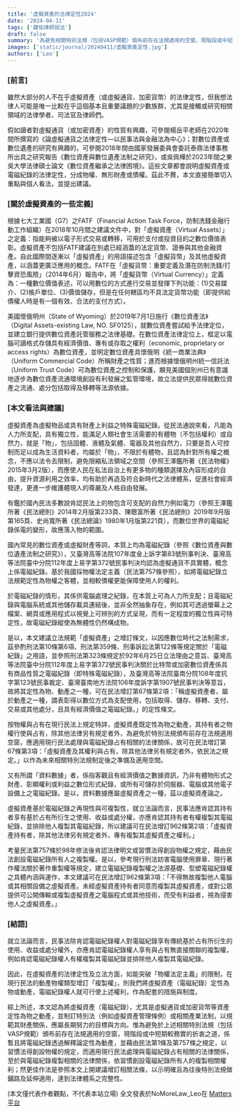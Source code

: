 ```yaml
---
title: '虛擬資產的法律定性2024'
date: '2024-04-11'
tags: ['建佑律師說法']
draft: false
summary: '為避免相關特別法規（包括VASP規範）頒布前存在法規適用的空窗，現階段或中短期較務實的折衷之道，最佳作法是參照本文增訂相關法條，將虛擬資產（電磁紀錄），尤其是虛擬通貨或加密貨幣等資產定性為物之動產，以示明確且為往後特別法規做鋪路及延伸適用，達到法律體系之完整性。'
images: ['static/journal/20240411/虛擬資產定性.jpg']
authors: ['Leo']
---
```


### [前言]

雖然大部分的人不在乎虛擬資產（或虛擬通貨、加密貨幣）的法律定性，但我想法律人可能是唯一比較在乎這個基本且重要議題的少數族群，尤其是接觸或研究相關領域的法律學者、司法官及律師們。

假如讀者對虛擬通貨（或加密資產）的性質有興趣，可參閱楊岳平老師在2020年間所撰寫的《論虛擬通貨之法律定性—以民事法與金融法為中心》；對數位資產或數位遺產的研究有興趣的，可參閱2018年間由國家發展委員會委託泰鼎法律事務所出具之研究報告《數位資產與數位遺產法制之研究》，或吳佩樺於2023年間之東吳大學法律碩士論文《數位資產繼承之法律困境》。這些文章都會說明虛擬資產或電磁紀錄的法律定性，分成物權、無形財產或債權。茲此不贅，本文直接簡單切入重點與個人看法，並提出建議。

### [關於虛擬資產的一些定義]

根據七大工業國（G7）之FATF（Financial Action Task Force，防制洗錢金融行動工作組織）在2018年10月間之建議文件中，對「虛擬資產（Virtual Assets）」之定義：指能夠被以電子形式交易或轉移，可用於支付或投資目的之數位價值表彰。虛擬資產不包括FATF建議在別處已經涵蓋的法定貨幣、證券與其他金融資產。自此國際間逐漸以「虛擬資產」的用語描述包含「虛擬貨幣」及其他虛擬資產，以涵蓋更廣泛應用的概念。FATF在「虛擬貨幣：重要定義及潛在防制洗錢/打擊資恐風險」（2014年6月）報告中，將「虛擬貨幣（Virtual Currency）」定義為：一種數位價值表述，可以用數位的方式進行交易並發揮下列功能：(1)交易媒介、(2)帳戶單位、(3)價值儲存，但是在任何轄區均不具法定貨幣功能（即提供給債權人時是有一個有效、合法的支付方式）。

美國懷俄明州（State of Wyoming）於2019年7月1日施行《數位資產法》（Digital Assets-existing Law, NO. SF0125），就數位資產嘗試給予法律定位，並建立銀行提供數位資產託管服務之法律基礎。在數位資產法律定位上，框定以電腦可讀格式存儲具有經濟價值、專有或存取之權利（economic, proprietary or access rights）為數位資產，並明定數位資產具懷俄明《統一商業法典》（Uniform Commercial Code）所稱財產之性質；進而根據懷俄明州統一信託法（Uniform Trust Code）可為數位資產之控制和保護，顯見美國個別州已有意識地逐步為數位資產流通環境創設有利發展之監管環境，故立法提供民眾得就數位資產之流通、處分包括取得及移轉等法源依據。

### [本文看法與建議]

虛擬資產為虛擬物品或具有財產上利益之特殊電磁紀錄。從民法通說來看，凡能為人力所支配，具有獨立性，能滿足人類社會生活需要的有體物（不包括權利）或自然力，就是「物」，包括固體、液體及氣體、電器及其他自然力，只要是吾人可控制而足以成為生活資料者，均屬於「物」，不限於有體物，且認為針對所有權之概念，不應以法令去限制，避免限縮私法領域之空間（參照王澤鑑所著《民法物權》2015年3月2版），而應使人民在私法自治上有更多物的種類選擇及內容形成的自由，提升資源利用之效率，均有助於再造及符合新時代之法律體系，促進社會經濟發達，更進一步維護體現人的尊嚴及人格自由發展。

有鑑於國內民法多數說肯認民法上的物包含可支配的自然力例如電力（參照王澤鑑所著《民法總則》2014年2月版第233頁、陳聰富所著《民法總則》2019年9月版第165頁、史尚寬所著《民法總論》1980年1月版第221頁），而數位世界的電磁紀錄係電的變形，故應落入物的範圍。

國內常見的數位資產或虛擬財產等詞，本質上均為電磁紀錄（參照《數位資產與數位遺產法制之研究》），又臺灣高等法院107年度金上訴字第83號刑事判決、臺灣高等法院臺中分院112年度上易字第372號民事判決均認為虛擬通貨不具實體，概念上係電磁紀錄。基於我國採物權法定主義（民法第757條參照），如將電磁紀錄立法規範定性為物權之客體，並相較債權更能保障使用人的權利。

於電磁紀錄的情形，其係供電腦處理之紀錄，在本質上可為人力所支配；且電磁紀錄與電腦系統或其他儲存載具連結後，並非全然抽象存在，例如其可透過螢幕上之檔案、網頁或應用程式以視覺上可辨別的方式呈現，而有一定程度的獨立性與可特定性，故電磁紀錄縱使為無體性仍然構成物。

是以，本文建議立法規範「虛擬資產」之增訂條文，以因應數位時代之法制需求，茲參酌刑法第10條第6項、刑法第359條、刑事訴訟法第122條等規定關於「電磁紀錄」之用語，並參照刑法第323條規定於92年6月25日立法理由之意旨、臺灣高等法院臺中分院112年度上易字第372號民事判決關於比特幣或加密數位資產係具有商品性質之電磁紀錄（即特殊電磁紀錄），及臺灣高等法院臺南分院108年度抗字第123號民事裁定、臺灣臺南地方法院106年度訴字第1907號民事判決等意旨，故將其定性為物、動產之一種，可在民法增訂第67條第2項：「稱虛擬資產者，屬於動產之一種，謂表彰得以數位方式為支配使用，包括取得、儲存、移轉、支付、交易或其他處分，且具有經濟價值之電磁紀錄。」的定性條文。

按物權與占有在現行民法上規定特詳，虛擬資產既定性為物之動產，其持有者之物權行使與占有，除其他法律另有規定者外，為避免於特別法規頒布前存在法規適用空窗，應適用現行民法處理與電磁紀錄占有相關的法律關係，故可在民法增訂第67條第3項：「虛擬資產及其權利與占有，除其他法律另有規定者外，依民法之規定。」以作為未來相關特別法規制定後之準備及適用空間。

又有所謂「資料數據」者，係指客觀且有經濟價值之數據資訊，乃非有體物形式之財產、彰顯權利或利益之數位形式紀錄，或所有可儲存於伺服器、電腦或其他電子設備上之電磁紀錄。是以，資料數據應屬虛擬資產之一種，茲以虛擬資產論之。

虛擬資產基於電磁紀錄之再現性與可複製性，就立法論而言，民事法應肯認其持有者享有基於占有所衍生之使用、收益或處分權，亦應肯認其持有者有權複製其電磁紀錄，並排除他人複製其電磁紀錄，所以建議可在民法增訂962條第2項：「虛擬資產持有者，除其他法律另有規定者外，專有複製其虛擬資產之權利。」

考量民法第757條於98年修法後肯認法律明文或習慣法得創設物權之規定，藉由民法創設電磁紀錄所有人之複製權。是以，參考現行刑法妨害電腦使用罪章、現行著作權法關於著作重製權等規定，建立電磁紀錄複製權之法源基礎、型塑電磁紀錄權之具體內涵與運作，本文建議可在民法增訂962條第3項：「不得無故複製他人電腦或其相關設備之虛擬資產。未經虛擬資產持有者同意而複製其虛擬資產，或對公眾提供可公開傳輸或複製虛擬資產之電腦程式或其他技術，而受有利益者，視為侵害他人之虛擬資產。」

### [結語]

就立法論而言，民事法除肯認電磁紀錄權人對電磁紀錄享有傳統基於占有所衍生的使用、收益或處分權外，亦應肯認電磁紀錄權人享有與占有無直接關聯的複製權，例如肯認電磁紀錄權人有權複製其電磁紀錄並排除他人複製其電磁紀錄。

因此，在虛擬資產的法律定性及立法方面，如能突破「物權法定主義」的限制，在現行民法的動產物權類型增訂「複製權」，則我們將虛擬資產（電磁紀錄）定性為物或動產，電磁紀錄權人就可行使上述權利，作為配套的措施與制度。

綜上所述，本文認為將虛擬資產（電磁紀錄），尤其是虛擬通貨或加密貨幣等資產定性為物之動產，並制訂特別法（例如虛擬資產管理條例）或相關產業法制，以規範其財產關係，應屬長期努力的目標與方向。惟為避免於上述相關特別法規（包括VASP規範）頒布前存在法規適用的空窗，現階段或中短期較務實的折衷之道，係暫且將電磁紀錄透過解釋論定性為動產，並藉由民法第1條及第757條之規定，以習慣法得創設物權的規定，而適用現行民法處理與電磁紀錄占有相關的法律關係，至於與電磁紀錄複製相關的法律關係，依習慣創設電磁紀錄所有人的複製相關權利；然更佳作法是參照本文上開建議增訂相關法條，以示明確且為往後特別法規做鋪路及延伸適用，達到法律體系之完整性。

(本文僅代表作者觀點，不代表本站立場)
全文發表於NoMoreLaw_Leo在 [Matters平台](https://matters.town/@leochen1025/565496-%E8%99%9B%E6%93%AC%E8%B3%87%E7%94%A2%E7%9A%84%E6%B3%95%E5%BE%8B%E5%AE%9A%E6%80%A72024-bafybeibrnnbwfw6b5yeizdkf4kudocb3cj6ab6uvuvxewe75ws6mcija3q?utm_source=share_copy&referral=leochen1025)

